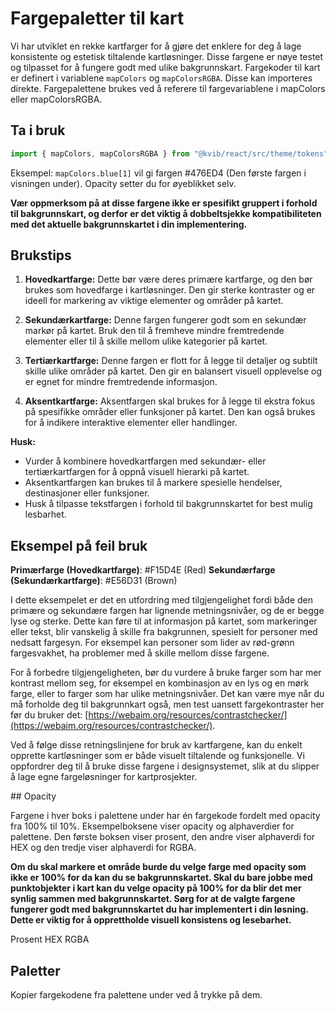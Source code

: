 
<Meta title="Designfundament/Farger til kart" />

# Fargepaletter til kart

Vi har utviklet en rekke kartfarger for å gjøre det enklere for deg å lage konsistente og estetisk tiltalende kartløsninger. Disse fargene er nøye testet og tilpasset for å fungere godt med ulike bakgrunnskart. Fargekoder til kart er definert i variablene `mapColors` og `mapColorsRGBA`. Disse kan importeres direkte. Fargepalettene brukes ved å referere til fargevariablene i mapColors eller mapColorsRGBA.

## Ta i bruk

```jsx
import { mapColors, mapColorsRGBA } from "@kvib/react/src/theme/tokens";
```

Eksempel: `mapColors.blue[1]` vil gi fargen #476ED4 (Den første fargen i visningen under). Opacity setter du for øyeblikket selv.

**Vær oppmerksom på at disse fargene ikke er spesifikt gruppert i forhold til bakgrunnskart, og derfor er det viktig å dobbeltsjekke kompatibiliteten med det aktuelle bakgrunnskartet i din implementering.**

## Brukstips

1. **Hovedkartfarge:**
   Dette bør være deres primære kartfarge, og den bør brukes som hovedfarge i kartløsninger. Den gir sterke kontraster og er ideell for markering av viktige elementer og områder på kartet.

1. **Sekundærkartfarge:**
   Denne fargen fungerer godt som en sekundær markør på kartet. Bruk den til å fremheve mindre fremtredende elementer eller til å skille mellom ulike kategorier på kartet.

1. **Tertiærkartfarge:**
   Denne fargen er flott for å legge til detaljer og subtilt skille ulike områder på kartet. Den gir en balansert visuell opplevelse og er egnet for mindre fremtredende informasjon.

1. **Aksentkartfarge:**
   Aksentfargen skal brukes for å legge til ekstra fokus på spesifikke områder eller funksjoner på kartet. Den kan også brukes for å indikere interaktive elementer eller handlinger.

**Husk:**

- Vurder å kombinere hovedkartfargen med sekundær- eller tertiærkartfargen for å oppnå visuell hierarki på kartet.
- Aksentkartfargen kan brukes til å markere spesielle hendelser, destinasjoner eller funksjoner.
- Husk å tilpasse tekstfargen i forhold til bakgrunnskartet for best mulig lesbarhet.

## Eksempel på feil bruk

**Primærfarge (Hovedkartfarge)**: #F15D4E (Red)
**Sekundærfarge (Sekundærkartfarge)**: #E56D31 (Brown)

I dette eksempelet er det en utfordring med tilgjengelighet fordi både den primære og sekundære fargen har lignende metningsnivåer, og de er begge lyse og sterke. Dette kan føre til at informasjon på kartet, som markeringer eller tekst, blir vanskelig å skille fra bakgrunnen, spesielt for personer med nedsatt fargesyn. For eksempel kan personer som lider av rød-grønn fargesvakhet, ha problemer med å skille mellom disse fargene.

For å forbedre tilgjengeligheten, bør du vurdere å bruke farger som har mer kontrast mellom seg, for eksempel en kombinasjon av en lys og en mørk farge, eller to farger som har ulike metningsnivåer. Det kan være mye når du må forholde deg til bakgrunnkart også, men test uansett fargekontraster her før du bruker det: [https://webaim.org/resources/contrastchecker/](https://webaim.org/resources/contrastchecker/).

Ved å følge disse retningslinjene for bruk av kartfargene, kan du enkelt opprette kartløsninger som er både visuelt tiltalende og funksjonelle. Vi oppfordrer deg til å bruke disse fargene i designsystemet, slik at du slipper å lage egne fargeløsninger for kartprosjekter.

<KvibProvider>
  ## Opacity

Fargene i hver boks i palettene under har én fargekode fordelt med opacity fra 100% til 10%. Eksempelboksene viser opacity og alphaverdier for palettene.
Den første boksen viser prosent, den andre viser alphaverdi for HEX og den tredje viser alphaverdi for RGBA.

**Om du skal markere et område burde du velge farge med opacity som ikke er 100% for da kan du se bakgrunnskartet. Skal du bare jobbe med punktobjekter i kart kan du velge opacity på 100% for da blir det mer synlig sammen med bakgrunnskartet. Sørg for at de valgte fargene fungerer godt med bakgrunnskartet du har implementert i din løsning. Dette er viktig for å opprettholde visuell konsistens og lesebarhet.**

<Stack>
  <Flex alignItems="center">
    <Text margin="0" fontWeight="semibold" w="20">
      Prosent
    </Text>
    <ExampleBox value="#00A76C" />
  </Flex>
  <Flex alignItems="center">
    <Text margin="0" fontWeight="semibold" w="20">
      HEX
    </Text>
    <ExampleBox value="#00A76C" opacityFormat="HEX" />
  </Flex>
  <Flex alignItems="center">
    <Text margin="0" fontWeight="semibold" w="20">
      RGBA
    </Text>
    <ExampleBox value="#00A76C" opacityFormat="RGBA" />
  </Flex>
</Stack>

## Paletter

Kopier fargekodene fra palettene under ved å trykke på dem.

  <ColorPalettes hexColors={mapColors} RGBAColors={mapColorsRGBA} />
</KvibProvider>
